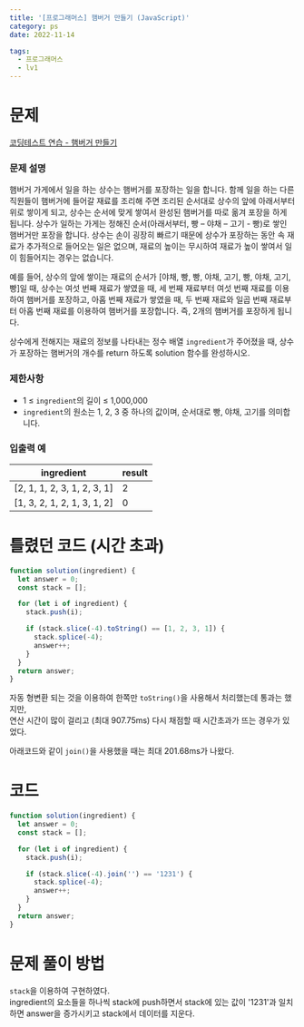 ```yaml
---
title: '[프로그래머스] 햄버거 만들기 (JavaScript)'
category: ps
date: 2022-11-14

tags:
  - 프로그래머스
  - lv1
---
```


# 문제

[코딩테스트 연습 - 햄버거 만들기](https://school.programmers.co.kr/learn/courses/30/lessons/133502)

### 문제 설명

햄버거 가게에서 일을 하는 상수는 햄버거를 포장하는 일을 합니다. 함께 일을 하는 다른 직원들이 햄버거에 들어갈 재료를 조리해 주면 조리된 순서대로 상수의 앞에 아래서부터 위로 쌓이게 되고, 상수는 순서에 맞게 쌓여서 완성된 햄버거를 따로 옮겨 포장을 하게 됩니다. 상수가 일하는 가게는 정해진 순서(아래서부터, 빵 – 야채 – 고기 - 빵)로 쌓인 햄버거만 포장을 합니다. 상수는 손이 굉장히 빠르기 때문에 상수가 포장하는 동안 속 재료가 추가적으로 들어오는 일은 없으며, 재료의 높이는 무시하여 재료가 높이 쌓여서 일이 힘들어지는 경우는 없습니다.

예를 들어, 상수의 앞에 쌓이는 재료의 순서가 [야채, 빵, 빵, 야채, 고기, 빵, 야채, 고기, 빵]일 때, 상수는 여섯 번째 재료가 쌓였을 때, 세 번째 재료부터 여섯 번째 재료를 이용하여 햄버거를 포장하고, 아홉 번째 재료가 쌓였을 때, 두 번째 재료와 일곱 번째 재료부터 아홉 번째 재료를 이용하여 햄버거를 포장합니다. 즉, 2개의 햄버거를 포장하게 됩니다.

상수에게 전해지는 재료의 정보를 나타내는 정수 배열 `ingredient`가 주어졌을 때, 상수가 포장하는 햄버거의 개수를 return 하도록 solution 함수를 완성하시오.

### 제한사항

- 1 ≤ `ingredient`의 길이 ≤ 1,000,000
- `ingredient`의 원소는 1, 2, 3 중 하나의 값이며, 순서대로 빵, 야채, 고기를 의미합니다.

### 입출력 예

| ingredient                  | result |
| --------------------------- | ------ |
| [2, 1, 1, 2, 3, 1, 2, 3, 1] | 2      |
| [1, 3, 2, 1, 2, 1, 3, 1, 2] | 0      |

# 틀렸던 코드 (시간 초과)

```jsx
function solution(ingredient) {
  let answer = 0;
  const stack = [];

  for (let i of ingredient) {
    stack.push(i);

    if (stack.slice(-4).toString() == [1, 2, 3, 1]) {
      stack.splice(-4);
      answer++;
    }
  }
  return answer;
}
```

자동 형변환 되는 것을 이용하여 한쪽만 `toString()`을 사용해서 처리했는데 통과는 했지만, <br/>
연산 시간이 많이 걸리고 (최대 907.75ms) 다시 채점할 때 시간초과가 뜨는 경우가 있었다.

아래코드와 같이 `join()`을 사용했을 때는 최대 201.68ms가 나왔다.

# 코드

```jsx
function solution(ingredient) {
  let answer = 0;
  const stack = [];

  for (let i of ingredient) {
    stack.push(i);

    if (stack.slice(-4).join('') == '1231') {
      stack.splice(-4);
      answer++;
    }
  }
  return answer;
}
```

# 문제 풀이 방법

`stack`을 이용하여 구현하였다.<br/>
ingredient의 요소들을 하나씩 stack에 push하면서 stack에 있는 값이 '1231'과 일치하면 answer을 증가시키고 stack에서 데이터를 지운다.
